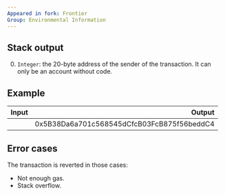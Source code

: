 ```yaml
---
Appeared in fork: Frontier
Group: Environmental Information
---
```


## Stack output

0. `Integer`: the 20-byte address of the sender of the transaction. It can only be an account without code.

## Example

| Input | Output |
|------:|-------:|
|  | 0x5B38Da6a701c568545dCfcB03FcB875f56beddC4 |

## Error cases

The transaction is reverted in those cases:
- Not enough gas.
- Stack overflow.
